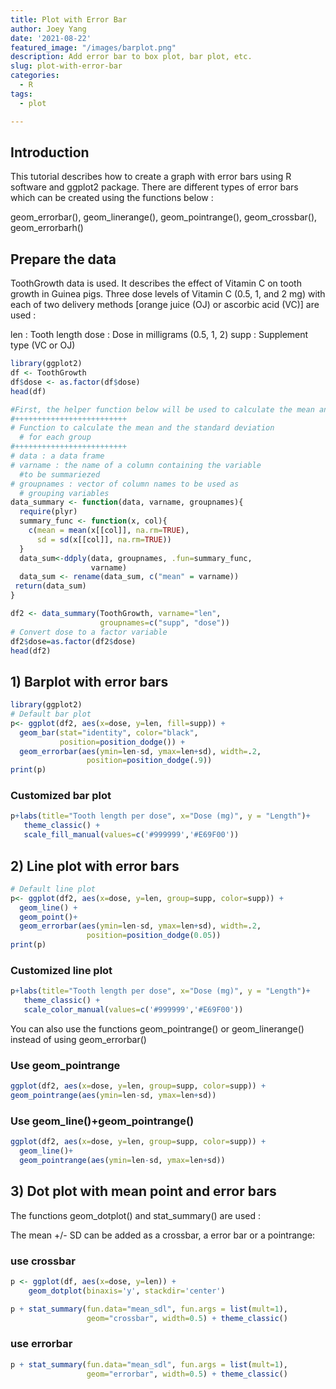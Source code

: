 ```yaml
---
title: Plot with Error Bar
author: Joey Yang
date: '2021-08-22'
featured_image: "/images/barplot.png"
description: Add error bar to box plot, bar plot, etc.
slug: plot-with-error-bar
categories:
  - R
tags:
  - plot

---
```


## Introduction

This tutorial describes how to create a graph with error bars using R software and ggplot2 package. There are different types of error bars which can be created using the functions below :

geom_errorbar(),
geom_linerange(),
geom_pointrange(),
geom_crossbar(),
geom_errorbarh()

## Prepare the data
ToothGrowth data is used. It describes the effect of Vitamin C on tooth growth in Guinea pigs. Three dose levels of Vitamin C (0.5, 1, and 2 mg) with each of two delivery methods [orange juice (OJ) or ascorbic acid (VC)] are used :  

len : Tooth length
dose : Dose in milligrams (0.5, 1, 2)
supp : Supplement type (VC or OJ)

```r
library(ggplot2)
df <- ToothGrowth
df$dose <- as.factor(df$dose)
head(df)
```


```r
#First, the helper function below will be used to calculate the mean and the standard deviation, for the variable of interest, in each group :
#+++++++++++++++++++++++++
# Function to calculate the mean and the standard deviation
  # for each group
#+++++++++++++++++++++++++
# data : a data frame
# varname : the name of a column containing the variable
  #to be summariezed
# groupnames : vector of column names to be used as
  # grouping variables
data_summary <- function(data, varname, groupnames){
  require(plyr)
  summary_func <- function(x, col){
    c(mean = mean(x[[col]], na.rm=TRUE),
      sd = sd(x[[col]], na.rm=TRUE))
  }
  data_sum<-ddply(data, groupnames, .fun=summary_func,
                  varname)
  data_sum <- rename(data_sum, c("mean" = varname))
 return(data_sum)
}

df2 <- data_summary(ToothGrowth, varname="len", 
                    groupnames=c("supp", "dose"))
# Convert dose to a factor variable
df2$dose=as.factor(df2$dose)
head(df2)
```


## 1) Barplot with error bars

```r
library(ggplot2)
# Default bar plot
p<- ggplot(df2, aes(x=dose, y=len, fill=supp)) + 
  geom_bar(stat="identity", color="black", 
           position=position_dodge()) +
  geom_errorbar(aes(ymin=len-sd, ymax=len+sd), width=.2,
                 position=position_dodge(.9)) 
print(p)
```

### Customized bar plot
```r

p+labs(title="Tooth length per dose", x="Dose (mg)", y = "Length")+
   theme_classic() +
   scale_fill_manual(values=c('#999999','#E69F00'))
```

## 2) Line plot with error bars

```r
# Default line plot
p<- ggplot(df2, aes(x=dose, y=len, group=supp, color=supp)) + 
  geom_line() +
  geom_point()+
  geom_errorbar(aes(ymin=len-sd, ymax=len+sd), width=.2,
                 position=position_dodge(0.05))
print(p)
```

### Customized line plot

```r
p+labs(title="Tooth length per dose", x="Dose (mg)", y = "Length")+
   theme_classic() +
   scale_color_manual(values=c('#999999','#E69F00'))
```

You can also use the functions geom_pointrange() or geom_linerange() instead of using geom_errorbar() 

### Use geom_pointrange
```r
ggplot(df2, aes(x=dose, y=len, group=supp, color=supp)) + 
geom_pointrange(aes(ymin=len-sd, ymax=len+sd))
```

### Use geom_line()+geom_pointrange()

```r
ggplot(df2, aes(x=dose, y=len, group=supp, color=supp)) + 
  geom_line()+
  geom_pointrange(aes(ymin=len-sd, ymax=len+sd))
```

## 3) Dot plot with mean point and error bars
The functions geom_dotplot() and stat_summary() are used :

The mean +/- SD can be added as a crossbar, a error bar or a pointrange:

### use crossbar
```r
p <- ggplot(df, aes(x=dose, y=len)) + 
    geom_dotplot(binaxis='y', stackdir='center')

p + stat_summary(fun.data="mean_sdl", fun.args = list(mult=1), 
                 geom="crossbar", width=0.5) + theme_classic()
```

### use errorbar
```r
p + stat_summary(fun.data="mean_sdl", fun.args = list(mult=1), 
                 geom="errorbar", width=0.5) + theme_classic()
```

